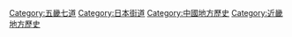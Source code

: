 [[Category:五畿七道|Category:五畿七道]]
[[Category:日本街道|Category:日本街道]]
[[Category:中國地方歷史|Category:中國地方歷史]]
[[Category:近畿地方歷史|Category:近畿地方歷史]]